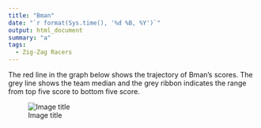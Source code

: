 ```yaml
---
title: "Bman"
date: "`r format(Sys.time(), '%d %B, %Y')`"
output: html_document
summary: "a"
tags:
  - Zig-Zag Racers
---
```


The red line in the graph below shows the trajectory of Bman's scores. The grey line shows the team median and the grey ribbon indicates the range from top five score to bottom five score.

![Image title](Bman.jpg)
